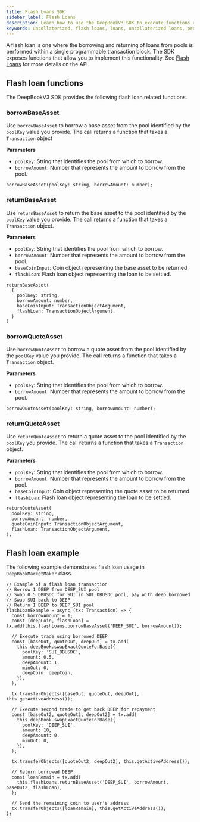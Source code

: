 ```yaml
---
title: Flash Loans SDK
sidebar_label: Flash Loans
description: Learn how to use the DeepBookV3 SDK to execute functions relating to flash loans.
keywords: uncollaterized, flash loans, loans, uncollaterized loans, programmable transaction blocks, ptbs, borrow flash loan base, borrow flash loan quote, retrieve flash loan base, retrieve flash loan quote
---
```


A flash loan is one where the borrowing and returning of loans from pools is performed within a single programmable transaction block. The SDK exposes functions that allow you to implement this functionality. See [Flash Loans](https://docs.sui.io/standards/deepbookv3/flash-loans) for more details on the API.

## Flash loan functions

The DeepBookV3 SDK provides the following flash loan related functions. 

### borrowBaseAsset

Use `borrowBaseAsset` to borrow a base asset from the pool identified by the `poolKey` value you provide. The call returns a function that takes a `Transaction` object

**Parameters**

- `poolKey`: String that identifies the pool from which to borrow.
- `borrowAmount`: Number that represents the amount to borrow from the pool.

```tsx
borrowBaseAsset(poolKey: string, borrowAmount: number);
```

### returnBaseAsset

Use `returnBaseAsset` to return the base asset to the pool identified by the `poolKey` value you provide. The call returns a function that takes a `Transaction` object.

**Parameters**

- `poolKey`: String that identifies the pool from which to borrow.
- `borrowAmount`: Number that represents the amount to borrow from the pool.
- `baseCoinInput`: Coin object representing the base asset to be returned.
- `flashLoan`: Flash loan object representing the loan to be settled.

```tsx
returnBaseAsset(
  {
    poolKey: string,
    borrowAmount: number,
    baseCoinInput: TransactionObjectArgument,
    flashLoan: TransactionObjectArgument,
  }
)
```

### borrowQuoteAsset

Use `borrowQuoteAsset` to borrow a quote asset from the pool identified by the `poolKey` value you provide. The call returns a function that takes a `Transaction` object.

**Parameters**

- `poolKey`: String that identifies the pool from which to borrow.
- `borrowAmount`: Number that represents the amount to borrow from the pool.

```tsx
borrowQuoteAsset(poolKey: string, borrowAmount: number);
```

### returnQuoteAsset

Use `returnQuoteAsset` to return a quote asset to the pool identified by the `poolKey` you provide. The call returns a function that takes a `Transaction` object.

**Parameters**

- `poolKey`: String that identifies the pool from which to borrow.
- `borrowAmount`: Number that represents the amount to borrow from the pool.
- `baseCoinInput`: Coin object representing the quote asset to be returned.
- `flashLoan`: Flash loan object representing the loan to be settled.

```tsx
returnQuoteAsset(
  poolKey: string,
  borrowAmount: number,
  quoteCoinInput: TransactionObjectArgument,
  flashLoan: TransactionObjectArgument,
);
```

## Flash loan example

The following example demonstrates flash loan usage in `DeepBookMarketMaker` class.
    
```tsx
// Example of a flash loan transaction
// Borrow 1 DEEP from DEEP_SUI pool
// Swap 0.5 DBUSDC for SUI in SUI_DBUSDC pool, pay with deep borrowed
// Swap SUI back to DEEP
// Return 1 DEEP to DEEP_SUI pool
flashLoanExample = async (tx: Transaction) => {
  const borrowAmount = 1;
  const [deepCoin, flashLoan] = tx.add(this.flashLoans.borrowBaseAsset('DEEP_SUI', borrowAmount));

  // Execute trade using borrowed DEEP
  const [baseOut, quoteOut, deepOut] = tx.add(
    this.deepBook.swapExactQuoteForBase({
      poolKey: 'SUI_DBUSDC',
      amount: 0.5,
      deepAmount: 1,
      minOut: 0,
      deepCoin: deepCoin,
    }),
  );

  tx.transferObjects([baseOut, quoteOut, deepOut], this.getActiveAddress());

  // Execute second trade to get back DEEP for repayment
  const [baseOut2, quoteOut2, deepOut2] = tx.add(
    this.deepBook.swapExactQuoteForBase({
      poolKey: 'DEEP_SUI',
      amount: 10,
      deepAmount: 0,
      minOut: 0,
    }),
  );

  tx.transferObjects([quoteOut2, deepOut2], this.getActiveAddress());

  // Return borrowed DEEP
  const loanRemain = tx.add(
    this.flashLoans.returnBaseAsset('DEEP_SUI', borrowAmount, baseOut2, flashLoan),
  );
  
  // Send the remaining coin to user's address
  tx.transferObjects([loanRemain], this.getActiveAddress());
};
```